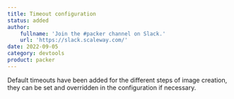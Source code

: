 ```yaml
---
title: Timeout configuration
status: added
author:
    fullname: 'Join the #packer channel on Slack.'
    url: 'https://slack.scaleway.com/'
date: 2022-09-05
category: devtools
product: packer
---
```


Default timeouts have been added for the different steps of image creation, they can be set and overridden in the configuration if necessary.

